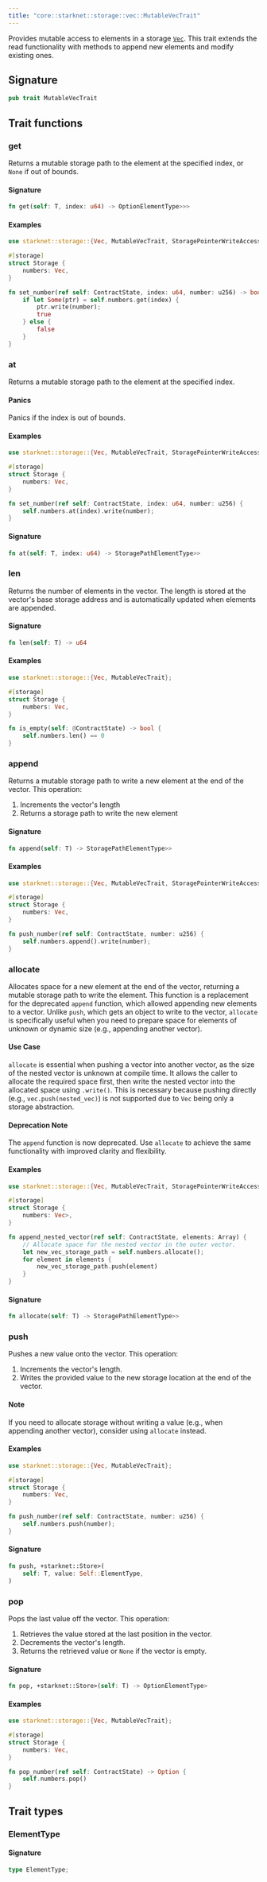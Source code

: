 ```yaml
---
title: "core::starknet::storage::vec::MutableVecTrait"
---
```


Provides mutable access to elements in a storage [`Vec`](./core-starknet-storage-vec-Vec).
This trait extends the read functionality with methods to append new elements
and modify existing ones.



## Signature

```rust
pub trait MutableVecTrait
```



## Trait functions

### get



Returns a mutable storage path to the element at the specified index, or `None` if out of
bounds.

#### Signature

```rust
fn get(self: T, index: u64) -> OptionElementType>>>
```



#### Examples

```rust
use starknet::storage::{Vec, MutableVecTrait, StoragePointerWriteAccess};

#[storage]
struct Storage {
    numbers: Vec,
}

fn set_number(ref self: ContractState, index: u64, number: u256) -> bool {
    if let Some(ptr) = self.numbers.get(index) {
        ptr.write(number);
        true
    } else {
        false
    }
}
```





### at



Returns a mutable storage path to the element at the specified index.
#### Panics

Panics if the index is out of bounds.
#### Examples

```rust
use starknet::storage::{Vec, MutableVecTrait, StoragePointerWriteAccess};

#[storage]
struct Storage {
    numbers: Vec,
}

fn set_number(ref self: ContractState, index: u64, number: u256) {
    self.numbers.at(index).write(number);
}
```





#### Signature

```rust
fn at(self: T, index: u64) -> StoragePathElementType>>
```


### len



Returns the number of elements in the vector.
The length is stored at the vector's base storage address and is automatically
updated when elements are appended.

#### Signature

```rust
fn len(self: T) -> u64
```



#### Examples

```rust
use starknet::storage::{Vec, MutableVecTrait};

#[storage]
struct Storage {
    numbers: Vec,
}

fn is_empty(self: @ContractState) -> bool {
    self.numbers.len() == 0
}
```





### append



Returns a mutable storage path to write a new element at the end of the vector.
This operation:
1. Increments the vector's length
2. Returns a storage path to write the new element

#### Signature

```rust
fn append(self: T) -> StoragePathElementType>>
```



#### Examples

```rust
use starknet::storage::{Vec, MutableVecTrait, StoragePointerWriteAccess};

#[storage]
struct Storage {
    numbers: Vec,
}

fn push_number(ref self: ContractState, number: u256) {
    self.numbers.append().write(number);
}
```





### allocate



Allocates space for a new element at the end of the vector, returning a mutable storage path
to write the element.
This function is a replacement for the deprecated `append` function, which allowed
appending new elements to a vector.
Unlike `push`, which gets an object to write to the vector, `allocate` is specifically
useful when you need to prepare space for elements of unknown or dynamic size (e.g.,
appending another vector).
#### Use Case

`allocate` is essential when pushing a vector into another vector, as the size of the
nested vector is unknown at compile time. It allows the caller to allocate the required
space first, then write the nested vector into the allocated space using `.write()`.
This is necessary because pushing directly (e.g., `vec.push(nested_vec)`) is not supported
due to `Vec` being only a storage abstraction.
#### Deprecation Note

The `append` function is now deprecated. Use `allocate` to achieve the same functionality
with improved clarity and flexibility.
#### Examples

```rust
use starknet::storage::{Vec, MutableVecTrait, StoragePointerWriteAccess};

#[storage]
struct Storage {
    numbers: Vec>,
}

fn append_nested_vector(ref self: ContractState, elements: Array) {
    // Allocate space for the nested vector in the outer vector.
    let new_vec_storage_path = self.numbers.allocate();
    for element in elements {
        new_vec_storage_path.push(element)
    }
}
```





#### Signature

```rust
fn allocate(self: T) -> StoragePathElementType>>
```


### push



Pushes a new value onto the vector.
This operation:
1. Increments the vector's length.
2. Writes the provided value to the new storage location at the end of the vector.
#### Note

If you need to allocate storage without writing a value (e.g., when appending another
vector), consider using `allocate` instead.
#### Examples

```rust
use starknet::storage::{Vec, MutableVecTrait};

#[storage]
struct Storage {
    numbers: Vec,
}

fn push_number(ref self: ContractState, number: u256) {
    self.numbers.push(number);
}
```





#### Signature

```rust
fn push, +starknet::Store>(
    self: T, value: Self::ElementType,
)
```


### pop



Pops the last value off the vector.
This operation:
1. Retrieves the value stored at the last position in the vector.
2. Decrements the vector's length.
3. Returns the retrieved value or `None` if the vector is empty.

#### Signature

```rust
fn pop, +starknet::Store>(self: T) -> OptionElementType>
```



#### Examples

```rust
use starknet::storage::{Vec, MutableVecTrait};

#[storage]
struct Storage {
    numbers: Vec,
}

fn pop_number(ref self: ContractState) -> Option {
    self.numbers.pop()
}
```





## Trait types

### ElementType


#### Signature

```rust
type ElementType;
```


